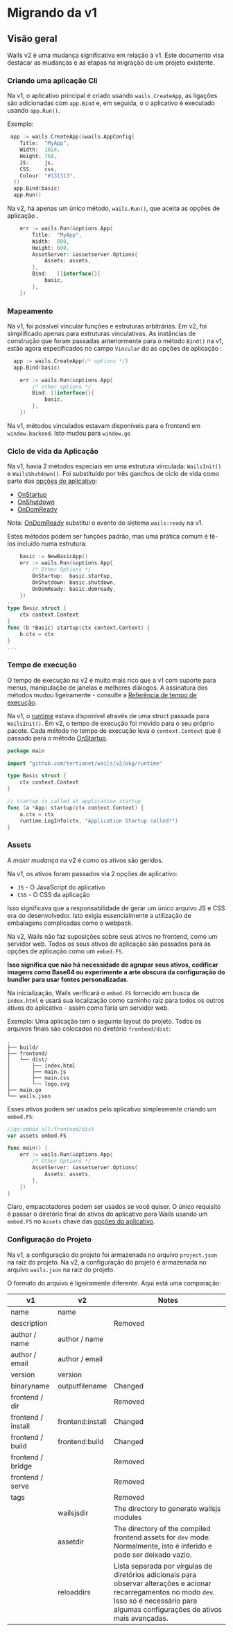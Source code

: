 # Migrando da v1

## Visão geral

Wails v2 é uma mudança significativa em relação à v1. Este documento visa destacar as mudanças e as etapas na migração de um projeto existente.

### Criando uma aplicação Cli

Na v1, o aplicativo principal é criado usando `wails.CreateApp`, as ligações são adicionadas com `app.Bind` e, em seguida, o o aplicativo é executado usando `app.Run()`.

Exemplo:

```go title="v1"
 app := wails.CreateApp(&wails.AppConfig{
    Title:  "MyApp",
    Width:  1024,
    Height: 768,
    JS:     js,
    CSS:    css,
    Colour: "#131313",
  })
  app.Bind(basic)
  app.Run()
```

Na v2, há apenas um único método, `wails.Run()`, que aceita as opções de aplicação [](../reference/options.mdx#application-options).

```go title="v2"
    err := wails.Run(&options.App{
        Title:  "MyApp",
        Width:  800,
        Height: 600,
        AssetServer: &assetserver.Options{
            Assets: assets,
        },
        Bind:   []interface{}{
            basic,
        },
    })
```

### Mapeamento

Na v1, foi possível vincular funções e estruturas arbitrárias. Em v2, foi simplificado apenas para estruturas vinculativas. As instâncias de construção que foram passadas anteriormente para o método `Bind()` na v1, estão agora especificados no campo `Vincular` do as opções de aplicação [](../reference/options.mdx#application-options):

```go title="v1"
  app := wails.CreateApp(/* options */)
  app.Bind(basic)
```

```go title="v2"
    err := wails.Run(&options.App{
        /* other options */
        Bind: []interface{}{
            basic,
        },
    })
```

Na v1, métodos vinculados estavam disponíveis para o frontend em `window.backend`. Isto mudou para `window.go`

### Ciclo de vida da Aplicação

Na v1, havia 2 métodos especiais em uma estrutura vinculada: `WailsInit()` e `WailsShutdown()`. Foi substituído por três ganchos de ciclo de vida como parte das [opções do aplicativo](../reference/options.mdx#application-options):

- [OnStartup](../reference/options.mdx#onstartup)
- [OnShutdown](../reference/options.mdx#onshutdown)
- [OnDomReady](../reference/options.mdx#ondomready)

Nota: [OnDomReady](../reference/options.mdx#ondomready) substitui o evento do sistema `wails:ready` na v1.

Estes métodos podem ser funções padrão, mas uma prática comum é tê-los incluído numa estrutura:

```go title="v2"
    basic := NewBasicApp()
    err := wails.Run(&options.App{
        /* Other Options */
        OnStartup:  basic.startup,
        OnShutdown: basic.shutdown,
        OnDomReady: basic.domready,
    })
...
type Basic struct {
    ctx context.Context
}
func (b *Basic) startup(ctx context.Context) {
    b.ctx = ctx
}
...
```

### Tempo de execução

O tempo de execução na v2 é muito mais rico que a v1 com suporte para menus, manipulação de janelas e melhores diálogos. A assinatura dos métodos mudou ligeiramente - consulte a [Referência de tempo de execução](../reference/runtime/intro.mdx).

Na v1, o [runtime](../reference/runtime/intro.mdx) estava disponível através de uma struct passada para `WailsInit()`. Em v2, o tempo de execução foi movido para o seu próprio pacote. Cada método no tempo de execução leva o `context.Context` que é passado para o método [OnStartup](../reference/options.mdx#onstartup).

```go title="Runtime Example"
package main

import "github.com/tertianet/wails/v2/pkg/runtime"

type Basic struct {
    ctx context.Context
}

// startup is called at application startup
func (a *App) startup(ctx context.Context) {
    a.ctx = ctx
    runtime.LogInfo(ctx, "Application Startup called!")
}

```

### Assets

A _maior mudança_ na v2 é como os ativos são geridos.

Na v1, os ativos foram passados via 2 opções de aplicativo:

- `JS` - O JavaScript do aplicativo
- `CSS` - O CSS da aplicação

Isso significava que a responsabilidade de gerar um único arquivo JS e CSS era do desenvolvedor. Isto exigia essencialmente a utilização de embalagens complicadas como o webpack.

Na v2, Wails não faz suposições sobre seus ativos no frontend, como um servidor web. Todos os seus ativos de aplicação são passados para as opções de aplicação como um `embed.FS`.

**Isso significa que não há necessidade de agrupar seus ativos, codificar imagens como Base64 ou experimente a arte obscura da configuração do bundler para usar fontes personalizadas**.

Na inicialização, Wails verificará o `embed.FS` fornecido em busca de `index.html` e usará sua localização como caminho raiz para todos os outros ativos do aplicativo - assim como faria um servidor web.

Exemplo: Uma aplicação tem o seguinte layout do projeto. Todos os arquivos finais são colocados no diretório `frontend/dist`:

```shell
.
├── build/
├── frontend/
│   └── dist/
│       ├── index.html
│       ├── main.js
│       ├── main.css
│       └── logo.svg
├── main.go
└── wails.json
```

Esses ativos podem ser usados pelo aplicativo simplesmente criando um `embed.FS`:

```go title="Assets Example"
//go:embed all:frontend/dist
var assets embed.FS

func main() {
    err := wails.Run(&options.App{
        /* Other Options */
        AssetServer: &assetserver.Options{
            Assets: assets,
        },
    })
}
```

Claro, empacotadores podem ser usados se você quiser. O único requisito é passar o diretório final de ativos do aplicativo para Wails usando um `embed.FS` no `Assets` chave das [opções do aplicativo](../reference/options.mdx#application-options).

### Configuração do Projeto

Na v1, a configuração do projeto foi armazenada no arquivo `project.json` na raiz do projeto. Na v2, a configuração do projeto é armazenada no arquivo `wails.json` na raiz do projeto.

O formato do arquivo é ligeiramente diferente. Aqui está uma comparação:

<p align="center">

| v1                 | v2               | Notes                                                                                                                                                                      |
| ------------------ | ---------------- | -------------------------------------------------------------------------------------------------------------------------------------------------------------------------- |
| name               | name             |                                                                                                                                                                            |
| description        |                  | Removed                                                                                                                                                                    |
| author / name      | author / name    |                                                                                                                                                                            |
| author / email     | author / email   |                                                                                                                                                                            |
| version            | version          |                                                                                                                                                                            |
| binaryname         | outputfilename   | Changed                                                                                                                                                                    |
| frontend / dir     |                  | Removed                                                                                                                                                                    |
| frontend / install | frontend:install | Changed                                                                                                                                                                    |
| frontend / build   | frontend:build   | Changed                                                                                                                                                                    |
| frontend / bridge  |                  | Removed                                                                                                                                                                    |
| frontend / serve   |                  | Removed                                                                                                                                                                    |
| tags               |                  | Removed                                                                                                                                                                    |
|                    | wailsjsdir       | The directory to generate wailsjs modules                                                                                                                                  |
|                    | assetdir         | The directory of the compiled frontend assets for `dev` mode. Normalmente, isto é inferido e pode ser deixado vazio.                                                           |
|                    | reloaddirs       | Lista separada por vírgulas de diretórios adicionais para observar alterações e acionar recarregamentos no modo `dev`. Isso só é necessário para algumas configurações de ativos mais avançadas. |

</p>

